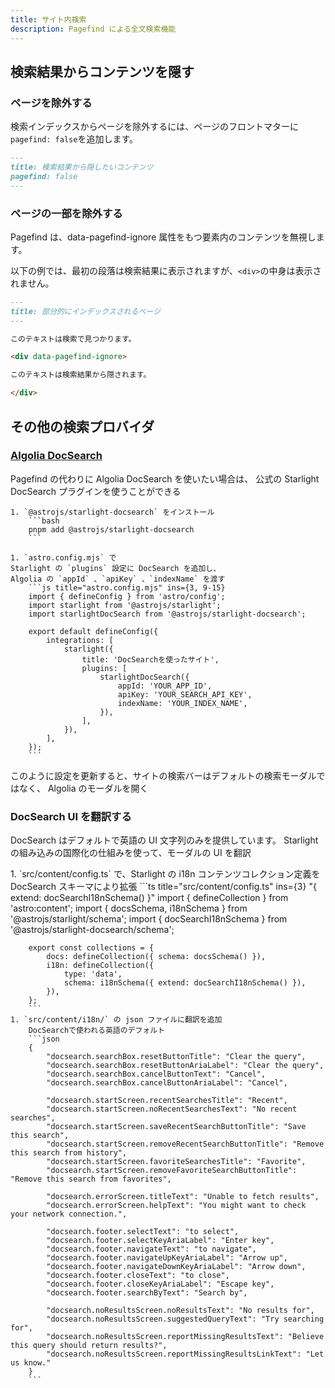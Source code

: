 ```yaml
---
title: サイト内検索
description: Pagefind による全文検索機能
---
```



## 検索結果からコンテンツを隠す

### ページを除外する

検索インデックスからページを除外するには、ページのフロントマターに`pagefind: false`を追加します。

```md title="src/content/docs/not-indexed.md" ins={3}
---
title: 検索結果から隠したいコンテンツ
pagefind: false
---
```

### ページの一部を除外する

Pagefind は、data-pagefind-ignore 属性をもつ要素内のコンテンツを無視します。

以下の例では、最初の段落は検索結果に表示されますが、`<div>`の中身は表示されません。

```md title="src/content/docs/partially-indexed.md" /data-pagefind-ignore/
---
title: 部分的にインデックスされるページ
---

このテキストは検索で見つかります。

<div data-pagefind-ignore>

このテキストは検索結果から隠されます。

</div>
```

## その他の検索プロバイダ

### [Algolia DocSearch](https://docsearch.algolia.com/)

Pagefind の代わりに Algolia DocSearch を使いたい場合は、
公式の Starlight DocSearch プラグインを使うことができる

<Steps>

    1. `@astrojs/starlight-docsearch` をインストール
        ```bash
        pnpm add @astrojs/starlight-docsearch
        ```

    1. `astro.config.mjs` で
    Starlight の `plugins` 設定に DocSearch を追加し、
    Algolia の `appId` 、`apiKey` 、`indexName` を渡す
        ```js title="astro.config.mjs" ins={3, 9-15}
        import { defineConfig } from 'astro/config';
        import starlight from '@astrojs/starlight';
        import starlightDocSearch from '@astrojs/starlight-docsearch';

        export default defineConfig({
            integrations: [
                starlight({
                    title: 'DocSearchを使ったサイト',
                    plugins: [
                        starlightDocSearch({
                            appId: 'YOUR_APP_ID',
                            apiKey: 'YOUR_SEARCH_API_KEY',
                            indexName: 'YOUR_INDEX_NAME',
                        }),
                    ],
                }),
            ],
        });
        ```

</Steps>

このように設定を更新すると、サイトの検索バーはデフォルトの検索モーダルではなく、
Algolia のモーダルを開く

### DocSearch UI を翻訳する

DocSearch はデフォルトで英語の UI 文字列のみを提供しています。
Starlight の組み込みの国際化の仕組みを使って、モーダルの UI を翻訳

<Steps>
    1. `src/content/config.ts` で、Starlight の i18n コンテンツコレクション定義を DocSearch スキーマにより拡張
        ```ts title="src/content/config.ts" ins={3} "{ extend: docSearchI18nSchema() }"
        import { defineCollection } from 'astro:content';
        import { docsSchema, i18nSchema } from '@astrojs/starlight/schema';
        import { docSearchI18nSchema } from '@astrojs/starlight-docsearch/schema';

        export const collections = {
            docs: defineCollection({ schema: docsSchema() }),
            i18n: defineCollection({
                type: 'data',
                schema: i18nSchema({ extend: docSearchI18nSchema() }),
            }),
        };
        ```
    1. `src/content/i18n/` の json ファイルに翻訳を追加
        DocSearchで使われる英語のデフォルト
        ```json
        {
            "docsearch.searchBox.resetButtonTitle": "Clear the query",
            "docsearch.searchBox.resetButtonAriaLabel": "Clear the query",
            "docsearch.searchBox.cancelButtonText": "Cancel",
            "docsearch.searchBox.cancelButtonAriaLabel": "Cancel",

            "docsearch.startScreen.recentSearchesTitle": "Recent",
            "docsearch.startScreen.noRecentSearchesText": "No recent searches",
            "docsearch.startScreen.saveRecentSearchButtonTitle": "Save this search",
            "docsearch.startScreen.removeRecentSearchButtonTitle": "Remove this search from history",
            "docsearch.startScreen.favoriteSearchesTitle": "Favorite",
            "docsearch.startScreen.removeFavoriteSearchButtonTitle": "Remove this search from favorites",

            "docsearch.errorScreen.titleText": "Unable to fetch results",
            "docsearch.errorScreen.helpText": "You might want to check your network connection.",

            "docsearch.footer.selectText": "to select",
            "docsearch.footer.selectKeyAriaLabel": "Enter key",
            "docsearch.footer.navigateText": "to navigate",
            "docsearch.footer.navigateUpKeyAriaLabel": "Arrow up",
            "docsearch.footer.navigateDownKeyAriaLabel": "Arrow down",
            "docsearch.footer.closeText": "to close",
            "docsearch.footer.closeKeyAriaLabel": "Escape key",
            "docsearch.footer.searchByText": "Search by",

            "docsearch.noResultsScreen.noResultsText": "No results for",
            "docsearch.noResultsScreen.suggestedQueryText": "Try searching for",
            "docsearch.noResultsScreen.reportMissingResultsText": "Believe this query should return results?",
            "docsearch.noResultsScreen.reportMissingResultsLinkText": "Let us know."
        }
        ```

</Steps>
